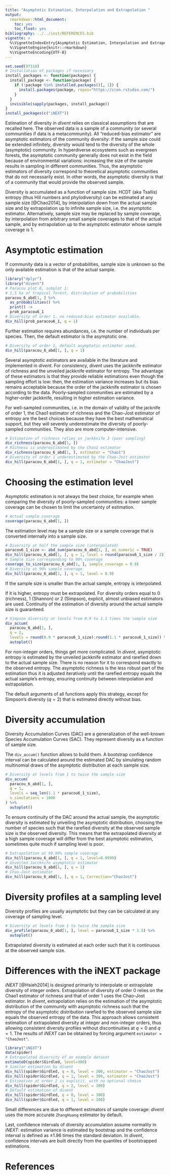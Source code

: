 ```yaml
---
title: "Asymptotic Estimation, Interpolation and Extrapolation "
output:
  rmarkdown::html_document:
    toc: yes
    toc_float: yes
bibliography: ../../inst/REFERENCES.bib
vignette: >
  %\VignetteIndexEntry{Asymptotic Estimation, Interpolation and Extrapolation}
  %\VignetteEngine{knitr::rmarkdown}
  %\VignetteEncoding{UTF-8}
---
```


```r
set.seed(97310)
# Installation of packages if necessary
install_packages <- function(packages) {
  install_package <- function(package) {
    if (!package %in% installed.packages()[, 1]) {
      install.packages(package, repos="https://cran.rstudio.com/")
    }
  }
  invisible(sapply(packages, install_package))
}
install_packages(c("iNEXT"))
```

Estimation of diversity in _divent_ relies on classical assumptions that are recalled here.
The observed data is a sample of a community (or several communities if data is a metacommunity).
All "reduced-bias estimator" are asymptotic estimators of the community diversity: if the sample size could be extended infinitely, diversity would tend to the diversity of the whole (asymptotic) community.
In hyperdiverse ecosystems such as evergreen forests, the asymptotic community generally does not exist in the field because of environmental variations: increasing the size of the sample results in sampling in different communities.
Thus, the asymptotic estimators of diversity correspond to theoretical asymptotic communities that do not necessarily exist.
In other words, the asymptotic diversity is that of a community that would provide the observed sample.

Diversity is accumulated as a function of sample size.
HCDT (aka Tsallis) entropy (thus Hill numbers and phylodiversity) can be estimated at any sample size [@Chao2014], by interpolation down from the actual sample size and by extrapolation up to infinite sample size, i.e. the asymptotic estimator.
Alternatively, sample size may be replaced by sample coverage, by interpolation from arbitrary small sample coverages to that of the actual sample, and by extrapolation up to the asymptotic estimator whose sample coverage is 1.


# Asymptotic estimation

If community data is a vector of probabilities, sample size is unknown so the only available estimation is that of the actual sample.

```r
library("dplyr")
library("divent")
# Paracou plot 6, subplot 1:
# 1,5 ha of tropical forest, distribution of probabilities
paracou_6_abd[1, ] %>% 
  as_probabilities() %>% 
  print() -> 
  prob_paracou6_1
# Diversity of order 1, no reduced-bias estimator available.
div_hill(prob_paracou6_1, q = 1)
```

Further estimation requires abundances, i.e. the number of individuals per species.
Then, the default estimator is the asymptotic one.

```r
# Diversity of order 1, default asymptotic estimator used.
div_hill(paracou_6_abd[1, ], q = 1)
```

Several asymptotic estimators are available in the literature and implemented in _divent_.
For consistency, _divent_ uses the jackknife estimator of richness and the unveiled jackknife estimator for entropy.
The advantage of these estimators is that they provide reliable estimations even though the sampling effort is low: then, the estimation variance increases but its bias remains acceptable because the order of the jackknife estimator is chosen according to the data.
Poorly-sampled communities are estimated by a higher-order jackknife, resulting in higher estimation variance.

For well-sampled communities, i.e. in the domain of validity of the jacknife of order 1, the Chao1 estimator of richness and the Chao-Jost estimator of entropy are the best choices because they have the best mathematical support, but they will severely underestimate the diversity of poorly-sampled communities.
They also are more computer-intensive.

```r
# Estimation of richness relies on jackknife 3 (poor sampling)
div_richness(paracou_6_abd[1, ])
# Richness is underestimated by the Chao1 estimator
div_richness(paracou_6_abd[1, ], estimator = "Chao1")
# Diversity of order 1 underestimated by the Chao-Jost estimator
div_hill(paracou_6_abd[1, ], q = 1, estimator = "ChaoJost")
```


# Choosing the estimation level

Asymptotic estimation is not always the best choice, for example when comparing the diversity of poorly-sampled communities: a lower sample coverage can be chosen to limit the uncertainty of estimation.

```r
# Actual sample coverage
coverage(paracou_6_abd[1, ])
```

The estimation level may be a sample size or a sample coverage that is converted internally into a sample size.

```r
# Diversity at half the sample size (interpolated)
paracou6_1_size <- abd_sum(paracou_6_abd[1, ], as_numeric = TRUE)
div_hill(paracou_6_abd[1, ], q = 1, level = round(paracou6_1_size / 2))
# Sample size corresponding to 90% coverage
coverage_to_size(paracou_6_abd[1, ], sample_coverage = 0.9)
# Diversity at 90% sample coverage
div_hill(paracou_6_abd[1, ], q = 1, level = 0.9)
```

If the sample size is smaller than the actual sample, entropy is interpolated.

If it is higher, entropy must be extrapolated. For diversity orders equal to 0 (richness), 1 (Shannon) or 2 (Simpson), explicit, almost unbiased estimators are used. 
Continuity of the estimation of diversity around the actual sample size is guaranteed.

```r
# Simpson diversity at levels from 0.9 to 1.1 times the sample size
div_accum(
  paracou_6_abd[1, ],
  q = 2,
  levels = round(0.9 * paracou6_1_size):round(1.1 * paracou6_1_size)) %>% 
  autoplot()
```

For non-integer orders, things get more complicated. In _divent_, asymptotic entropy is estimated by the unveiled jackknife estimator and rarefied down to the actual sample size. 
There is no reason for it to correspond exactly to the observed entropy.
The asymptotic richness is the less robust part of the estimation thus it is adjusted iteratively until the rarefied entropy equals the actual sample's entropy, ensuring continuity between interpolation and extrapolation.

The default arguments of all functions apply this strategy, except for Simpson's diversity ($q=2$) that is estimated directly without bias.



# Diversity accumulation

Diversity Accumulation Curves (DAC) are a generalization of the well-known Species Accumulation Curves (SAC).
They represent diversity as a function of sample size.

The `div_accum()` function allows to build them.
A bootstrap confidence interval can be calculated around the estimated DAC by simulating random multinomial draws of the asymptotic distribution at each sample size.

```r
# Diversity at levels from 1 to twice the sample size
div_accum(
  paracou_6_abd[1, ], 
  q = 1, 
  levels = seq_len(1.1 * paracou6_1_size), 
  n_simulations = 1000
) %>% 
  autoplot()
```

To ensure continuity of the DAC around the actual sample, the asymptotic diversity is estimated by unveiling the asymptotic distribution, choosing the number of species such that the rarefied diversity at the observed sample size is the observed diversity.
This means that the extrapolated diversity at a high sample coverage will differ from the best asymptotic estimation, sometimes quite much if sampling level is poor.

```r
# Extrapolation at 99.99% sample coverage
div_hill(paracou_6_abd[1, ], q = 1, level=0.9999)
# Unveiled Jaccknife asymptotic estimator
div_hill(paracou_6_abd[1, ], q = 1)
# Chao-Jost estimator
div_hill(paracou_6_abd[1, ], q = 1, Correction="ChaoJost")
```



# Diversity profiles at a sampling level

Diversity profiles are usually asymptotic but they can be calculated at any coverage of sampling level.

```r
# Diversity at levels from 1 to twice the sample size
div_profile(paracou_6_abd[1, ], level = paracou6_1_size * 1.5) %>% 
  autoplot()
```

Extrapolated diversity is estimated at each order such that it is continuous at the observed sample size.


# Differences with the iNEXT package

_iNEXT_ [@Hsieh2014] is designed primarily to interpolate or extrapolate diversity of integer orders.
Extrapolation of diversity of order 0 relies on the Chao1 estimator of richness and that of order 1 uses the Chao-Jost estimator.
In _divent_, extrapolation relies on the estimation of the asymptotic distribution of the community with asymptotic richness such that the entropy of the asymptotic distribution rarefied to the observed sample size equals the observed entropy of the data.
This approach allows consistent estimation of extrapolated diversity at integer and non-integer orders, thus allowing consistent diversity profiles without discontinuities at $q=0$ and $q=1$.
The results of _iNEXT_ can be obtained by forcing argument `estimator = "ChaoJost"`.

```r
library("iNEXT")
data(spider)
# Extrapolated diversity of an example dataset
estimateD(spider$Girdled, level=300)
# Similar estimation by divent
div_hill(spider$Girdled, q = 0, level = 300, estimator = "ChaoJost")
div_hill(spider$Girdled, q = 1, level = 300, estimator = "ChaoJost")
# Estimation at order 2 is explicit, with no optional choice
div_hill(spider$Girdled, q = 2, level = 300)
# Default estimation of divent
div_hill(spider$Girdled, q = 0, level = 300)
div_hill(spider$Girdled, q = 1, level = 300)
```

Small differences are due to different estimators of sample coverage: _divent_ uses the more accurate `ZhangHuang` estimator by default.

Last, confidence intervals of diversity accumulation assume normality in _iNEXT_: estimation variance is estimated by bootstrap and the confidence interval is defined as $\pm 1.96$ times the standard deviation.
In _divent_, confidence intervals are built directly from the quantiles of bootstrapped estimations.


# References

